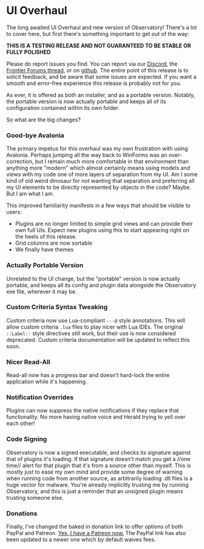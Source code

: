 # UI Overhaul

The long awaited UI Overhaul and new version of Observatory! There's a lot to cover here, but first there's something important to get out of the way:

**THIS IS A TESTING RELEASE AND NOT GUARANTEED TO BE STABLE OR FULLY POLISHED**

Please do report issues you find. You can report via our [Discord](https://discord.gg/RAFDHsY), the [Frontier Forums thread](https://forums.frontier.co.uk/threads/elite-observatory-search-your-journal-for-potentially-interesting-objects-or-notify-you-of-new-ones-on-the-fly-while-exploring.521544/), or on [github](https://github.com/Xjph/ObservatoryCore/issues). The entire point of this release is to solicit feedback, and be aware that some issues are expected. If you want a smooth and error-free experience this release is probably not for you.

As ever, it is offered as both an installer, and as a portable version. Notably, the portable version is now actually portable and keeps all of its configuration contained within its own folder.

So what are the big changes?

### Good-bye Avalonia
The primary impetus for this overhaul was my own frustration with using Avalonia. Perhaps jumping all the way back to WinForms was an over-correction, but I remain much more comfortable in that environment than anything more "modern" which almost certainly means using models and views with my code one of more layers of separation from my UI. Am I some kind of old weird dinosaur for *not* wanting that separation and preferring all my UI elements to be directly represented by objects in the code? Maybe. But I am what I am.

This improved familiarity manifests in a few ways that should be visible to users:

  * Plugins are no longer limited to simple grid views and can provide their own full UIs. Expect new plugins using this to start appearing right on the heels of this release.
  * Grid columns are now sortable
  * We finally have themes

### Actually Portable Version
Unrelated to the UI change, but the "portable" version is now actually portable, and keeps all its config and plugin data alongside the Observatory exe file, wherever it may be.

### Custom Criteria Syntax Tweaking
Custom criteria now use Lua-compliant `---@` style annotations. This will allow custom criteria `.lua` files to play nicer with Lua IDEs. The original `::Label::` style directives still work, but their use is now considered deprecated. Custom criteria documentation will be updated to reflect this soon.

### Nicer Read-All
Read-all now has a progress bar and doesn't hard-lock the entire application while it's happening.

### Notification Overrides
Plugins can now suppress the native notifications if they replace that functionality. No more having native voice and Herald trying to yell over each other!

### Code Signing
Observatory is now a signed executable, and checks its signature against that of plugins it's loading. If that signature doesn't match you get a //one time// alert for that plugin that it's from a source other than myself. This is mostly just to ease my own mind and provide some degree of warning when running code from another source, as arbitrarily loading .dll files is a huge vector for malware. You're already implicitly trusting me by running Observatory, and this is just a reminder that an unsigned plugin means trusting someone else.

### Donations
Finally, I've changed the baked in donation link to offer options of both PayPal and Patreon. [Yes, I have a Patreon now.](https://www.patreon.com/vithigar) The PayPal link has also been updated to a newer one which by default waives fees.